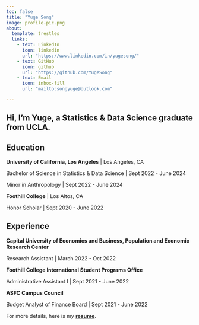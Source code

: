```yaml
---
toc: false
title: "Yuge Song"
image: profile-pic.png
about: 
  template: trestles
  links:
    - text: LinkedIn
      icon: linkedin
      url: "https://www.linkedin.com/in/yugesong/"
    - text: GitHub
      icon: github
      url: "https://github.com/YugeSong"
    - text: Email
      icon: inbox-fill
      url: "mailto:songyuge@outlook.com"

---
```

::: {.column-page}

## Hi, I'm Yuge, a Statistics & Data Science graduate from UCLA. 

## Education

**University of California, Los Angeles** | Los Angeles, CA

Bachelor of Science in Statistics & Data Science | Sept 2022 - June 2024

Minor in Anthropology | Sept 2022 - June 2024

**Foothill College** | Los Altos, CA

Honor Scholar | Sept 2020 - June 2022

<p></p>


## Experience


**Capital University of Economics and Business, Population and Economic Research Center**

Research Assistant | March 2022 - Oct 2022


**Foothill College International Student Programs Office**

Administrative Assistant I | Sept 2021 - June 2022


**ASFC Campus Council**

Budget Analyst of Finance Board | Sept 2021 - June 2022


For more details, here is my [**resume**](/docs/cv/Yuge Song Resume.pdf "resume").


:::

